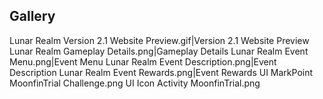 {{EventTabs}}

==Gallery==
<gallery>
Lunar Realm Version 2.1 Website Preview.gif|Version 2.1 Website Preview
Lunar Realm Gameplay Details.png|Gameplay Details
Lunar Realm Event Menu.png|Event Menu
Lunar Realm Event Description.png|Event Description
Lunar Realm Event Rewards.png|Event Rewards
UI MarkPoint MoonfinTrial Challenge.png
UI Icon Activity MoonfinTrial.png
</gallery>